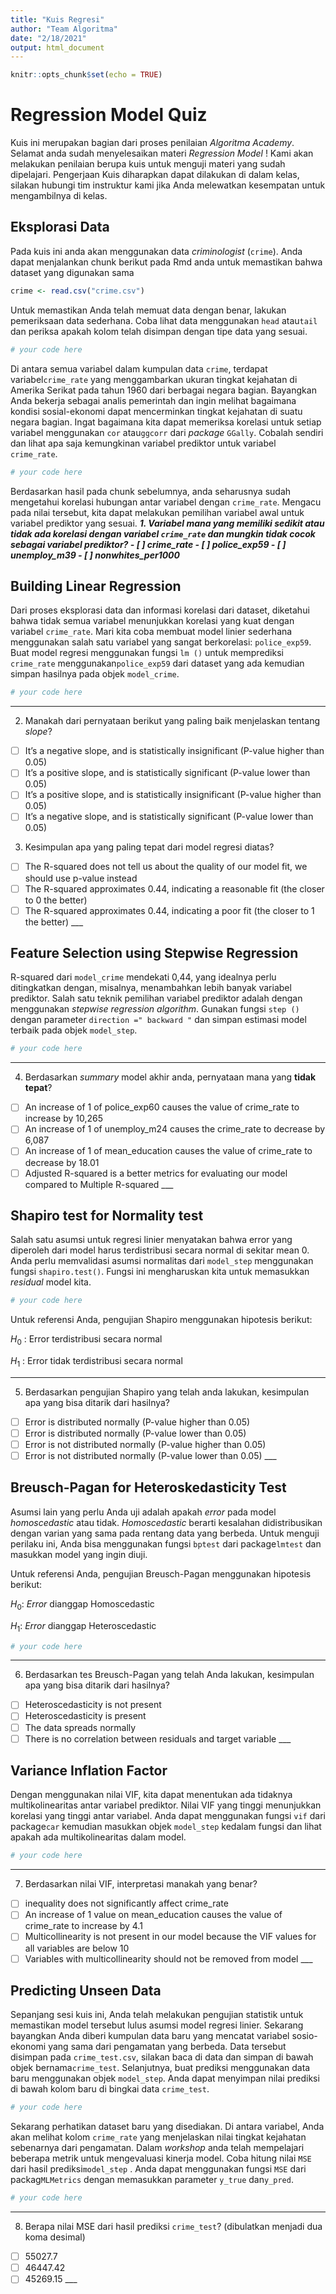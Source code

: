 ```yaml
---
title: "Kuis Regresi"
author: "Team Algoritma"
date: "2/18/2021"
output: html_document
---
```


```r
knitr::opts_chunk$set(echo = TRUE)
```

# Regression Model Quiz

Kuis ini merupakan bagian dari proses penilaian *Algoritma Academy*. Selamat anda sudah menyelesaikan materi *Regression Model* ! Kami akan melakukan penilaian berupa kuis untuk menguji materi yang sudah dipelajari. Pengerjaan Kuis diharapkan dapat dilakukan di dalam kelas, silakan hubungi tim instruktur kami jika Anda melewatkan kesempatan untuk mengambilnya di kelas.

## Eksplorasi Data

Pada kuis ini anda akan menggunakan data *criminologist* (`crime`). Anda dapat menjalankan chunk berikut pada Rmd anda untuk memastikan bahwa dataset yang digunakan sama

```r
crime <- read.csv("crime.csv")
```

Untuk memastikan Anda telah memuat data dengan benar, lakukan pemeriksaan data sederhana. Coba lihat data menggunakan `head` atau` tail` dan periksa apakah kolom telah disimpan dengan tipe data yang sesuai.
```r
# your code here

```

Di antara semua variabel dalam kumpulan data `crime`, terdapat variabel`crime_rate` yang menggambarkan ukuran tingkat kejahatan di Amerika Serikat pada tahun 1960 dari berbagai negara bagian. Bayangkan Anda bekerja sebagai analis pemerintah dan ingin melihat bagaimana kondisi sosial-ekonomi dapat mencerminkan tingkat kejahatan di suatu negara bagian. Ingat bagaimana kita dapat memeriksa korelasi untuk setiap variabel menggunakan `cor` atau` ggcorr` dari *package* `GGally`. Cobalah sendiri dan lihat apa saja kemungkinan variabel prediktor untuk variabel `crime_rate`.

```r
# your code here

```

Berdasarkan hasil pada chunk sebelumnya, anda seharusnya sudah mengetahui korelasi hubungan antar variabel dengan `crime_rate`. Mengacu pada nilai tersebut, kita dapat melakukan pemilihan variabel awal untuk variabel prediktor yang sesuai.
___
1. Variabel mana yang memiliki sedikit atau tidak ada korelasi dengan variabel `crime_rate` dan mungkin tidak cocok sebagai variabel prediktor?
  - [ ] crime_rate
  - [ ] police_exp59
  - [ ] unemploy_m39
  - [ ] nonwhites_per1000
___

## Building Linear Regression    

Dari proses eksplorasi data dan informasi korelasi dari dataset, diketahui bahwa tidak semua variabel menunjukkan korelasi yang kuat dengan variabel `crime_rate`. Mari kita coba membuat model linier sederhana menggunakan salah satu variabel yang sangat berkorelasi: `police_exp59`. Buat model regresi menggunakan fungsi `lm ()` untuk memprediksi `crime_rate` menggunakan` police_exp59` dari dataset yang ada kemudian simpan hasilnya pada objek `model_crime`.

```r
# your code here

```
___
2. Manakah dari pernyataan berikut yang paling baik menjelaskan tentang *slope*?
  - [ ] It's a negative slope, and is statistically insignificant (P-value higher than 0.05)
  - [ ] It's a positive slope, and is statistically significant (P-value lower than 0.05)
  - [ ] It's a positive slope, and is statistically insignificant (P-value higher than 0.05)
  - [ ] It's a negative slope, and is statistically significant (P-value lower than 0.05)

3. Kesimpulan apa yang paling tepat dari model regresi diatas?
  - [ ] The R-squared does not tell us about the quality of our model fit, we should use p-value instead
  - [ ] The R-squared approximates 0.44, indicating a reasonable fit (the closer to 0 the better)
  - [ ] The R-squared approximates 0.44, indicating a poor fit (the closer to 1 the better)
___

## Feature Selection using Stepwise Regression

R-squared dari `model_crime` mendekati 0,44, yang idealnya perlu ditingkatkan dengan, misalnya, menambahkan lebih banyak variabel prediktor. Salah satu teknik pemilihan variabel prediktor adalah dengan menggunakan *stepwise regression algorithm*. Gunakan fungsi `step ()` dengan parameter `direction =" backward "` dan simpan estimasi model terbaik pada objek `model_step`.

```r
# your code here

```
___
4. Berdasarkan *summary* model akhir anda, pernyataan mana yang **tidak tepat**?
  - [ ] An increase of 1 of police_exp60 causes the value of crime_rate to increase by 10,265
  - [ ] An increase of 1 of unemploy_m24 causes the crime_rate to decrease by 6,087
  - [ ] An increase of 1 of mean_education causes the value of crime_rate to decrease by 18.01
  - [ ] Adjusted R-squared is a better metrics for evaluating our model compared to Multiple R-squared
___

## Shapiro test for Normality test

Salah satu asumsi untuk regresi linier menyatakan bahwa error yang diperoleh dari model harus terdistribusi secara normal di sekitar mean 0. Anda perlu memvalidasi asumsi normalitas dari `model_step` menggunakan fungsi `shapiro.test()`. Fungsi ini mengharuskan kita untuk memasukkan *residual* model kita.

```r
# your code here

```

Untuk referensi Anda, pengujian Shapiro menggunakan hipotesis berikut:

$H_0$ : Error terdistribusi secara normal

$H_1$ : Error tidak terdistribusi secara normal

___
5. Berdasarkan pengujian Shapiro yang telah anda lakukan, kesimpulan apa yang bisa ditarik dari hasilnya?
  - [ ] Error is distributed normally (P-value higher than 0.05) 
  - [ ] Error is distributed normally (P-value lower than 0.05) 
  - [ ] Error is not distributed normally (P-value higher than 0.05) 
  - [ ] Error is not distributed normally (P-value lower than 0.05) 
___

## Breusch-Pagan for Heteroskedasticity Test

Asumsi lain yang perlu Anda uji adalah apakah *error* pada model *homoscedastic* atau tidak. *Homoscedastic* berarti kesalahan didistribusikan dengan varian yang sama pada rentang data yang berbeda. Untuk menguji perilaku ini, Anda bisa menggunakan fungsi `bptest` dari package` lmtest` dan masukkan model yang ingin diuji.

Untuk referensi Anda, pengujian Breusch-Pagan menggunakan hipotesis berikut:    

$H_0$: *Error* dianggap Homoscedastic  

$H_1$: *Error* dianggap Heteroscedastic  

```r
# your code here

```
___
6. Berdasarkan tes Breusch-Pagan yang telah Anda lakukan, kesimpulan apa yang bisa ditarik dari hasilnya?    
  - [ ] Heteroscedasticity is not present
  - [ ] Heteroscedasticity is present
  - [ ] The data spreads normally
  - [ ] There is no correlation between residuals and target variable
___

## Variance Inflation Factor

Dengan menggunakan nilai VIF, kita dapat menentukan ada tidaknya multikolinearitas antar variabel prediktor. Nilai VIF yang tinggi menunjukkan korelasi yang tinggi antar variabel. Anda dapat menggunakan fungsi `vif` dari package` car` kemudian masukkan objek `model_step` kedalam fungsi dan lihat apakah ada multikolinearitas dalam model.

```r
# your code here

```
___
7. Berdasarkan nilai VIF, interpretasi manakah yang benar?
  - [ ] inequality does not significantly affect crime_rate
  - [ ] An increase of 1 value on mean_education causes the value of crime_rate to increase by 4.1
  - [ ] Multicollinearity is not present in our model because the VIF values for all variables are below 10 
  - [ ] Variables with multicollinearity should not be removed from model
  ___

## Predicting Unseen Data

Sepanjang sesi kuis ini, Anda telah melakukan pengujian statistik untuk memastikan model tersebut lulus asumsi model regresi linier. Sekarang bayangkan Anda diberi kumpulan data baru yang mencatat variabel sosio-ekonomi yang sama dari pengamatan yang berbeda. Data tersebut disimpan pada `crime_test.csv`, silakan baca di data dan simpan di bawah objek bernama` crime_test`. Selanjutnya, buat prediksi menggunakan data baru menggunakan objek `model_step`. Anda dapat menyimpan nilai prediksi di bawah kolom baru di bingkai data `crime_test`.

```r
# your code here

```

Sekarang perhatikan dataset baru yang disediakan. Di antara variabel, Anda akan melihat kolom `crime_rate` yang menjelaskan nilai tingkat kejahatan sebenarnya dari pengamatan. Dalam *workshop* anda telah mempelajari beberapa metrik untuk mengevaluasi kinerja model. Coba hitung nilai `MSE` dari hasil prediksi` model_step` . Anda dapat menggunakan fungsi `MSE` dari packag` MLMetrics` dengan memasukkan parameter `y_true` dan` y_pred`.

```r
# your code here

```
___
8. Berapa nilai MSE dari hasil prediksi `crime_test`? (dibulatkan menjadi dua koma desimal)    
  - [ ] 55027.7
  - [ ] 46447.42
  - [ ] 45269.15
___
